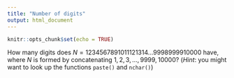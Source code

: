 ```yaml
---
title: "Number of digits"
output: html_document
---
```


```r
knitr::opts_chunk$set(echo = TRUE)
```

How many digits does $N=1234567891011121314...9998999910000$ have, where $N$ is formed by concatenating $1,2,3,\ldots,9999,10000$? (_Hint_: you might want to look up the functions `paste()` and `nchar()`)
